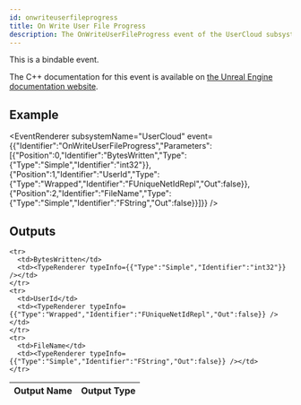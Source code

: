 ```yaml
---
id: onwriteuserfileprogress
title: On Write User File Progress
description: The OnWriteUserFileProgress event of the UserCloud subsystem.
---
```



This is a bindable event.

The C++ documentation for this event is available on [the Unreal Engine documentation website](https://dev.epicgames.com/documentation/en-us/unreal-engine/API/Plugins/OnlineSubsystem/Interfaces/IOnlineUserCloud/).

## Example

<EventRenderer subsystemName="UserCloud" event={{"Identifier":"OnWriteUserFileProgress","Parameters":[{"Position":0,"Identifier":"BytesWritten","Type":{"Type":"Simple","Identifier":"int32"}},{"Position":1,"Identifier":"UserId","Type":{"Type":"Wrapped","Identifier":"FUniqueNetIdRepl","Out":false}},{"Position":2,"Identifier":"FileName","Type":{"Type":"Simple","Identifier":"FString","Out":false}}]}} />

## Outputs


<table>
  <thead>
    <tr>
      <th>Output Name</th>
      <th>Output Type</th>
    </tr>
  </thead>
  <tbody>
    
    <tr>
      <td>BytesWritten</td>
      <td><TypeRenderer typeInfo={{"Type":"Simple","Identifier":"int32"}} /></td>
    </tr>
    <tr>
      <td>UserId</td>
      <td><TypeRenderer typeInfo={{"Type":"Wrapped","Identifier":"FUniqueNetIdRepl","Out":false}} /></td>
    </tr>
    <tr>
      <td>FileName</td>
      <td><TypeRenderer typeInfo={{"Type":"Simple","Identifier":"FString","Out":false}} /></td>
    </tr>
  </tbody>
</table>


